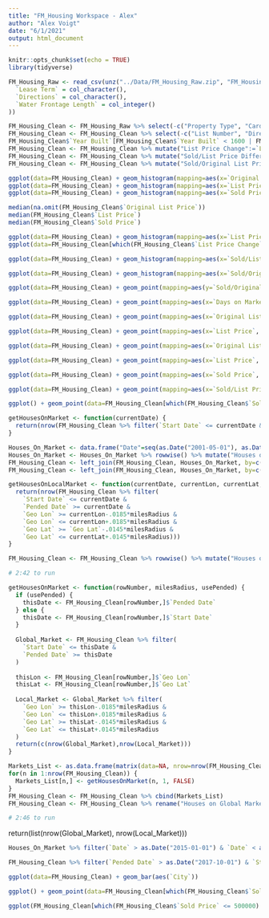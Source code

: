 ```yaml
---
title: "FM_Housing Workspace - Alex"
author: "Alex Voigt"
date: "6/1/2021"
output: html_document
---
```


```r
knitr::opts_chunk$set(echo = TRUE)
library(tidyverse)
```


```r
FM_Housing_Raw <- read_csv(unz("../Data/FM_Housing_Raw.zip", "FM_Housing_Raw.csv"), col_types = cols(
  `Lease Term` = col_character(),
  `Directions` = col_character(),
  `Water Frontage Length` = col_integer()
))
```

```r
FM_Housing_Clean <- FM_Housing_Raw %>% select(-c("Property Type", "Card Format")) #All properties are Residential for both Property Type and Card Format variables
FM_Housing_Clean <- FM_Housing_Clean %>% select(-c("List Number", "Directions")) #Arbitrary values not useful for data mining
FM_Housing_Clean$`Year Built`[FM_Housing_Clean$`Year Built` < 1600 | FM_Housing_Clean$`Year Built` > 2021] <- NA
FM_Housing_Clean <- FM_Housing_Clean %>% mutate("List Price Change":=`List Price`-`Original List Price`)
FM_Housing_Clean <- FM_Housing_Clean %>% mutate("Sold/List Price Difference":=`Sold Price` - `List Price`)
FM_Housing_Clean <- FM_Housing_Clean %>% mutate("Sold/Original List Price Difference":=`Sold Price` - `Original List Price`)

```

```r
ggplot(data=FM_Housing_Clean) + geom_histogram(mapping=aes(x=`Original List Price`), binwidth=10000)
ggplot(data=FM_Housing_Clean) + geom_histogram(mapping=aes(x=`List Price`), binwidth=10000)
ggplot(data=FM_Housing_Clean) + geom_histogram(mapping=aes(x=`Sold Price`), binwidth=10000)

median(na.omit(FM_Housing_Clean$`Original List Price`))
median(FM_Housing_Clean$`List Price`)
median(FM_Housing_Clean$`Sold Price`)

ggplot(data=FM_Housing_Clean) + geom_histogram(mapping=aes(x=`List Price Change`), binwidth=10000)
ggplot(data=FM_Housing_Clean[which(FM_Housing_Clean$`List Price Change`!=0),]) + geom_histogram(mapping=aes(x=`List Price Change`), binwidth=10000)

ggplot(data=FM_Housing_Clean) + geom_histogram(mapping=aes(x=`Sold/List Price Difference`), binwidth=10000)

ggplot(data=FM_Housing_Clean) + geom_histogram(mapping=aes(x=`Sold/Original List Price Difference`), binwidth=10000)

ggplot(data=FM_Housing_Clean) + geom_point(mapping=aes(y=`Sold/Original List Price Difference`, x=`Days on Market`), alpha=0.1) + xlim(0, 1250) + ylim(-200000, 200000)

ggplot(data=FM_Housing_Clean) + geom_point(mapping=aes(x=`Days on Market`, y=`List Price Change`), alpha=0.1)

ggplot(data=FM_Housing_Clean) + geom_point(mapping=aes(x=`Original List Price`, y=`List Price Change`), alpha=0.1)

ggplot(data=FM_Housing_Clean) + geom_point(mapping=aes(x=`List Price`, y=`List Price Change`), alpha=0.1)

ggplot(data=FM_Housing_Clean) + geom_point(mapping=aes(x=`Original List Price`, y=`Days on Market`), alpha=0.1)

ggplot(data=FM_Housing_Clean) + geom_point(mapping=aes(x=`List Price`, y=`Days on Market`), alpha=0.1)

ggplot(data=FM_Housing_Clean) + geom_point(mapping=aes(x=`Sold Price`, y=`Days on Market`), alpha=0.1)

ggplot(data=FM_Housing_Clean) + geom_point(mapping=aes(x=`Sold/List Price Difference`, y=`Days on Market`), alpha=0.1)
```

```r
ggplot() + geom_point(data=FM_Housing_Clean[which(FM_Housing_Clean$`Sold Price` <= 700000),], mapping=aes(x=`Geo Lon`, y=`Geo Lat`, color=`Sold Price`)) + scale_color_gradient(low="yellow",high="red") + geom_point(data=FM_Housing_Clean[which(FM_Housing_Clean$`Sold Price` > 700000),], mapping=aes(x=`Geo Lon`, y=`Geo Lat`), size=0.5) + ylim(46.75, 46.95) + xlim(-96.95, -96.7)
```

```r
getHousesOnMarket <- function(currentDate) {
  return(nrow(FM_Housing_Clean %>% filter(`Start Date` <= currentDate & `Pended Date` >= currentDate)))
}

Houses_On_Market <- data.frame("Date"=seq(as.Date("2001-05-01"), as.Date("2021-03-01"), by="days"))
Houses_On_Market <- Houses_On_Market %>% rowwise() %>% mutate("Houses on Market" = getHousesOnMarket(Date))
FM_Housing_Clean <- left_join(FM_Housing_Clean, Houses_On_Market, by=c("Start Date" = "Date")) %>% rename("Houses on Market at Start" = "Houses on Market")
FM_Housing_Clean <- left_join(FM_Housing_Clean, Houses_On_Market, by=c("Pended Date" = "Date")) %>% rename("Houses on Market at Pended" = "Houses on Market")

getHousesOnLocalMarket <- function(currentDate, currentLon, currentLat, milesRadius) {
  return(nrow(FM_Housing_Clean %>% filter(
    `Start Date` <= currentDate &
    `Pended Date` >= currentDate &
    `Geo Lon` >= currentLon-.0185*milesRadius &
    `Geo Lon` <= currentLon+.0185*milesRadius &
    `Geo Lat` >= `Geo Lat`-.0145*milesRadius &
    `Geo Lat` <= currentLat+.0145*milesRadius)))
}

FM_Housing_Clean <- FM_Housing_Clean %>% rowwise() %>% mutate("Houses on Local Market at Start" = getHousesOnLocalMarket(`Start Date`, `Geo Lon`, `Geo Lat`, 1))

# 2:42 to run
```

```r
getHousesOnMarket <- function(rowNumber, milesRadius, usePended) {
  if (usePended) {
    thisDate <- FM_Housing_Clean[rowNumber,]$`Pended Date`
  } else {
    thisDate <- FM_Housing_Clean[rowNumber,]$`Start Date`
  }
  
  Global_Market <- FM_Housing_Clean %>% filter(
    `Start Date` <= thisDate &
    `Pended Date` >= thisDate
  )
  
  thisLon <- FM_Housing_Clean[rowNumber,]$`Geo Lon`
  thisLat <- FM_Housing_Clean[rowNumber,]$`Geo Lat`
  
  Local_Market <- Global_Market %>% filter(
    `Geo Lon` >= thisLon-.0185*milesRadius &
    `Geo Lon` <= thisLon+.0185*milesRadius &
    `Geo Lat` >= thisLat-.0145*milesRadius &
    `Geo Lat` <= thisLat+.0145*milesRadius
  )
  return(c(nrow(Global_Market),nrow(Local_Market)))
}

Markets_List <- as.data.frame(matrix(data=NA, nrow=nrow(FM_Housing_Clean), ncol=2))
for(n in 1:nrow(FM_Housing_Clean)) {
  Markets_List[n,] <- getHousesOnMarket(n, 1, FALSE)
}
FM_Housing_Clean <- FM_Housing_Clean %>% cbind(Markets_List)
FM_Housing_Clean <- FM_Housing_Clean %>% rename("Houses on Global Market at Start" = `V1`, "Houses on Local Market at Start" = `V2`)

# 2:46 to run
```
  
  return(list(nrow(Global_Market), nrow(Local_Market)))

```r
Houses_On_Market %>% filter(`Date` > as.Date("2015-01-01") & `Date` < as.Date("2020-01-01")) %>% ggplot() + geom_point(mapping=aes(x=`Date`, y=`Houses on Market`))
```
```r
FM_Housing_Clean %>% filter(`Pended Date` > as.Date("2017-10-01") & `Start Date` < as.Date("2017-10-01")) %>% ggplot() + geom_bar(aes(`City`))

ggplot(data=FM_Housing_Clean) + geom_bar(aes(`City`))
```

```r
ggplot() + geom_point(data=FM_Housing_Clean[which(FM_Housing_Clean$`Sold Price` <= 700000) & FM_Housing_Clean$`Sold Price` > 10000,], mapping=aes(x=`Geo Lon`, y=`Geo Lat`, color=log(`Sold Price`)))+ scale_color_gradient(low="yellow",high="red") + geom_point(data=FM_Housing_Clean[which(FM_Housing_Clean$`Sold Price` > 700000),], mapping=aes(x=`Geo Lon`, y=`Geo Lat`), size=0.5) + ylim(46.75, 46.95) + xlim(-96.95, -96.7)
```

```r
ggplot(FM_Housing_Clean[which(FM_Housing_Clean$`Sold Price` <= 500000) & FM_Housing_Clean$`Sold Price` >= 10000,]) + geom_histogram(mapping=aes(x=log(`Sold Price`), base=1.1))
```


